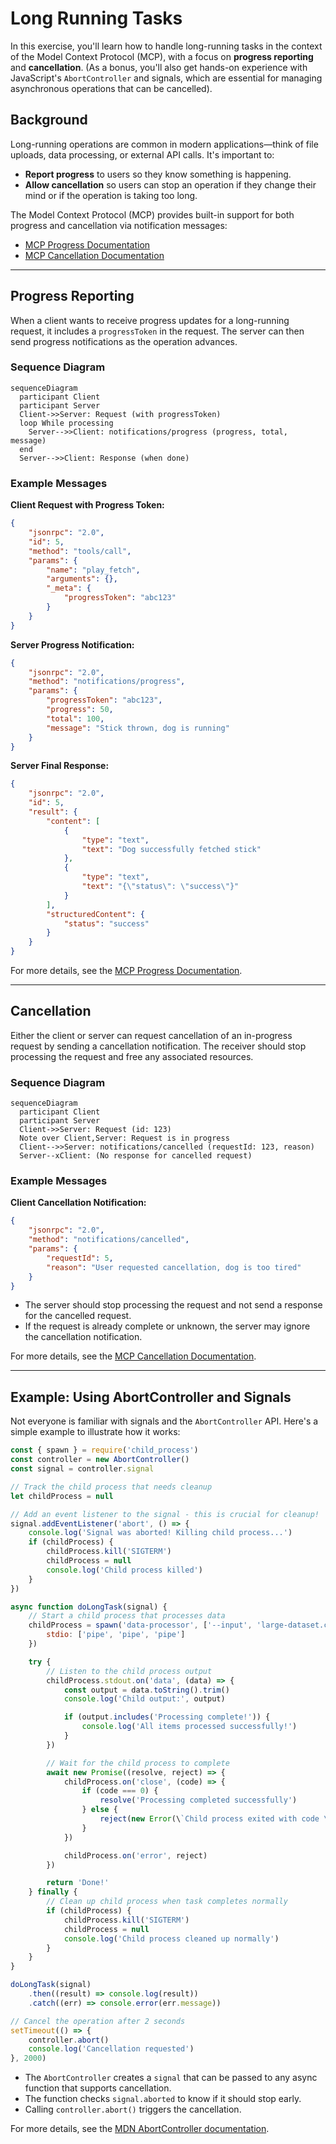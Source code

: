 # Long Running Tasks

<EpicVideo url="https://www.epicai.pro/workshops/day-3-4-advanced-mcp-features/intro~wjyc8" />

In this exercise, you'll learn how to handle long-running tasks in the context of the Model Context Protocol (MCP), with a focus on **progress reporting** and **cancellation**. (As a bonus, you'll also get hands-on experience with JavaScript's `AbortController` and signals, which are essential for managing asynchronous operations that can be cancelled).

## Background

Long-running operations are common in modern applications—think of file uploads, data processing, or external API calls. It's important to:

- **Report progress** to users so they know something is happening.
- **Allow cancellation** so users can stop an operation if they change their mind or if the operation is taking too long.

The Model Context Protocol (MCP) provides built-in support for both progress and cancellation via notification messages:

- [MCP Progress Documentation](https://modelcontextprotocol.io/specification/2025-06-18/basic/utilities/progress)
- [MCP Cancellation Documentation](https://modelcontextprotocol.io/specification/2025-06-18/basic/utilities/cancellation)

---

## Progress Reporting

When a client wants to receive progress updates for a long-running request, it includes a `progressToken` in the request. The server can then send progress notifications as the operation advances.

### Sequence Diagram

```mermaid
sequenceDiagram
  participant Client
  participant Server
  Client->>Server: Request (with progressToken)
  loop While processing
    Server-->>Client: notifications/progress (progress, total, message)
  end
  Server-->>Client: Response (when done)
```

### Example Messages

**Client Request with Progress Token:**

```json filename=client-request.json nocopy
{
	"jsonrpc": "2.0",
	"id": 5,
	"method": "tools/call",
	"params": {
		"name": "play_fetch",
		"arguments": {},
		"_meta": {
			"progressToken": "abc123"
		}
	}
}
```

**Server Progress Notification:**

```json filename=server-progress-notification-request.json nocopy
{
	"jsonrpc": "2.0",
	"method": "notifications/progress",
	"params": {
		"progressToken": "abc123",
		"progress": 50,
		"total": 100,
		"message": "Stick thrown, dog is running"
	}
}
```

**Server Final Response:**

```json filename=server-response.json nocopy
{
	"jsonrpc": "2.0",
	"id": 5,
	"result": {
		"content": [
			{
				"type": "text",
				"text": "Dog successfully fetched stick"
			},
			{
				"type": "text",
				"text": "{\"status\": \"success\"}"
			}
		],
		"structuredContent": {
			"status": "success"
		}
	}
}
```

For more details, see the [MCP Progress Documentation](https://modelcontextprotocol.io/specification/2025-06-18/basic/utilities/progress).

---

## Cancellation

Either the client or server can request cancellation of an in-progress request by sending a cancellation notification. The receiver should stop processing the request and free any associated resources.

### Sequence Diagram

```mermaid
sequenceDiagram
  participant Client
  participant Server
  Client->>Server: Request (id: 123)
  Note over Client,Server: Request is in progress
  Client-->>Server: notifications/cancelled (requestId: 123, reason)
  Server--xClient: (No response for cancelled request)
```

### Example Messages

**Client Cancellation Notification:**

```json filename=client-cancelled-notification-request.json nocopy
{
	"jsonrpc": "2.0",
	"method": "notifications/cancelled",
	"params": {
		"requestId": 5,
		"reason": "User requested cancellation, dog is too tired"
	}
}
```

- The server should stop processing the request and not send a response for the cancelled request.
- If the request is already complete or unknown, the server may ignore the cancellation notification.

For more details, see the [MCP Cancellation Documentation](https://modelcontextprotocol.io/specification/2025-06-18/basic/utilities/cancellation).

---

## Example: Using AbortController and Signals

Not everyone is familiar with signals and the `AbortController` API. Here's a simple example to illustrate how it works:

```js
const { spawn } = require('child_process')
const controller = new AbortController()
const signal = controller.signal

// Track the child process that needs cleanup
let childProcess = null

// Add an event listener to the signal - this is crucial for cleanup!
signal.addEventListener('abort', () => {
	console.log('Signal was aborted! Killing child process...')
	if (childProcess) {
		childProcess.kill('SIGTERM')
		childProcess = null
		console.log('Child process killed')
	}
})

async function doLongTask(signal) {
	// Start a child process that processes data
	childProcess = spawn('data-processor', ['--input', 'large-dataset.csv', '--output', 'processed-data.json'], {
		stdio: ['pipe', 'pipe', 'pipe']
	})

	try {
		// Listen to the child process output
		childProcess.stdout.on('data', (data) => {
			const output = data.toString().trim()
			console.log('Child output:', output)

			if (output.includes('Processing complete!')) {
				console.log('All items processed successfully!')
			}
		})

		// Wait for the child process to complete
		await new Promise((resolve, reject) => {
			childProcess.on('close', (code) => {
				if (code === 0) {
					resolve('Processing completed successfully')
				} else {
					reject(new Error(\`Child process exited with code \${code}\``))
				}
			})

			childProcess.on('error', reject)
		})

		return 'Done!'
	} finally {
		// Clean up child process when task completes normally
		if (childProcess) {
			childProcess.kill('SIGTERM')
			childProcess = null
			console.log('Child process cleaned up normally')
		}
	}
}

doLongTask(signal)
	.then((result) => console.log(result))
	.catch((err) => console.error(err.message))

// Cancel the operation after 2 seconds
setTimeout(() => {
	controller.abort()
	console.log('Cancellation requested')
}, 2000)
```

- The `AbortController` creates a `signal` that can be passed to any async function that supports cancellation.
- The function checks `signal.aborted` to know if it should stop early.
- Calling `controller.abort()` triggers the cancellation.

For more details, see the [MDN AbortController documentation](https://developer.mozilla.org/en-US/docs/Web/API/AbortController/signal).
